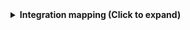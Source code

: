 <details>

<summary><b>Integration mapping (Click to expand)</b></summary>

```yaml showLineNumbers
resources:
  - kind: project
    selector:
      query: 'true'
      defaultTeam: 'true'
    port:
      entity:
        mappings:
          identifier: '.id | gsub(" "; "")'
          blueprint: '"project"'
          title: .name
          properties:
            state: .state
            revision: .revision
            visibility: .visibility
            defaultTeam: .defaultTeam.name
            link: .url | gsub("_apis/projects/"; "")
  - kind: repository
    selector:
      query: 'true'
    port:
      entity:
        mappings:
          identifier: >-
            "\(.project.name | ascii_downcase | gsub("[ ();]"; ""))/\(.name | ascii_downcase | gsub("[ ();]"; ""))"
          title: .name
          blueprint: '"service"'
          properties:
            url: .remoteUrl
            readme: file://README.md
          relations:
            project: .project.id | gsub(" "; "")
  - kind: repository-policy
    selector:
      query: .type.displayName=="Minimum number of reviewers"
    port:
      entity:
        mappings:
          identifier: >-
            "\(.__repository.project.name | ascii_downcase | gsub("[ ();]"; ""))/\(.__repository.name | ascii_downcase | gsub("[ ();]"; ""))"
          blueprint: '"service"'
          properties:
            minimumApproverCount: .settings.minimumApproverCount
  - kind: repository-policy
    selector:
      query: .type.displayName=="Work item linking"
    port:
      entity:
        mappings:
          identifier: >-
            "\(.__repository.project.name | ascii_downcase | gsub("[ ();]"; ""))/\(.__repository.name | ascii_downcase | gsub("[ ();]"; ""))"
          blueprint: '"service"'
          properties:
            workItemLinking: .isEnabled and .isBlocking
  - kind: pull-request
    selector:
      query: 'true'
    port:
      entity:
        mappings:
          identifier: >-
            "\(.repository.project.name | ascii_downcase | gsub("[ ();]"; ""))/\(.repository.name | ascii_downcase | gsub("[ ();]"; ""))/\(.pullRequestId | tostring)"
          blueprint: '"azureDevopsPullRequest"'
          properties:
            status: .status
            createdAt: .creationDate
            leadTimeHours: >-
              (.creationDate as $createdAt | .status as $status | .closedDate as $closedAt |
              ($createdAt | sub("\\..*Z$"; "Z") | strptime("%Y-%m-%dT%H:%M:%SZ") | mktime) as $createdTimestamp |
              ($closedAt | if . == null then null else sub("\\..*Z$"; "Z") |
              strptime("%Y-%m-%dT%H:%M:%SZ") | mktime end) as $closedTimestamp |
              if $status == "completed" and $closedTimestamp != null then
              (((($closedTimestamp - $createdTimestamp) / 3600) * 100 | floor) / 100)
              else null end)
          relations:
            service: >-
              "\(.repository.project.name | ascii_downcase | gsub("[ ();]"; ""))/\(.repository.name | ascii_downcase | gsub("[ ();]"; ""))"
            creator: .createdBy.uniqueName
            reviewers: '[.reviewers[].uniqueName]'
```

</details>
